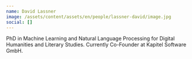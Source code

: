 ```yaml
---
name: David Lassner
image: /assets/content/assets/en/people/lassner-david/image.jpg
social: []
---
```

PhD in Machine Learning and Natural Language Processing for Digital Humanities and Literary Studies.
Currently Co-Founder at Kapitel Software GmbH.
